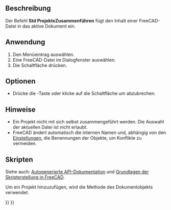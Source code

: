 <languages/>

{{Docnav/de
|[[Std_Export/de|Export]]
|[[Std_ProjectInfo/de|Projektinformationen]]
|[[Std_File_Menu/de|Std Menü Datei]]
|IconL=Std_Export.svg
|IconR=Std_ProjectInfo.svg
|IconC=Freecad.svg
}}

{{GuiCommand/de
|Name=Std MergeProjects
|Name/de=Std ProjekteZusammenführen
|MenuLocation=Datei → Dokument zusammenführen...
|Workbenches=Alle
}}

<span id="Description"></span>
==Beschreibung==

Der Befehl '''Std ProjekteZusammenführen''' fügt den Inhalt einer FreeCAD-Datei in das aktive Dokument ein.

<span id="Usage"></span>
==Anwendung==

# Den Menüeintrag {{MenuCommand|Datei → [[Image:Std_MergeProjects.svg|16px]] Dokument zusammenführen...}} auswählen.
# Eine FreeCAD-Datei im Dialogfenster auswählen.
# Die Schaltfläche {{Button|Öffnen}} drücken.

<span id="Options"></span>
==Optionen==

* Drücke die {{KEY|esc}}-Taste oder klicke auf die Schaltfläche {{Button|Abbrechen}} um abzubrechen.

<span id="Notes"></span>
==Hinweise==

* Ein Projekt nicht mit sich selbst zusammengeführt werden. Die Auswahl der aktuellen Datei ist nicht erlaubt.
* FreeCAD ändert automatisch die internen Namen und, abhängig von den [[Preferences_Editor/de#Dokument|Einstellungen]], die Benennungen der Objekte, um Konflikte zu vermeiden.

<span id="Scripting"></span>
==Skripten==

Siehe auch: [https://freecad.github.io/SourceDoc/ Autogenerierte API-Dokumentation] und [[FreeCAD_Scripting_Basics/de|Grundlagen der Skripterstellung in FreeCAD]].

Um ein Projekt hinzuzufügen, wird die Methode {{incode|mergeProject}} des Dokumentobjekts verwendet.

{{Code|code=
import FreeCAD

FreeCAD.ActiveDocument.mergeProject("Path_to_FCStd_project_file")
}}


{{Docnav/de
|[[Std_Export/de|Export]]
|[[Std_ProjectInfo/de|Projektinformationen]]
|[[Std_File_Menu/de|Std Datei Menü]]
|IconL=Std_Export.svg
|IconR=Std_ProjectInfo.svg
|IconC=Freecad.svg
}}

{{Std_Base_navi{{#translation:}}}}
{{Userdocnavi{{#translation:}}}}